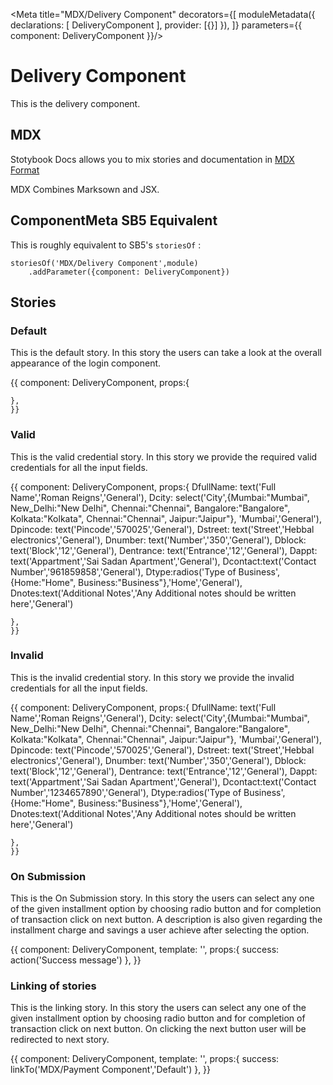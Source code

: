 
<Meta title="MDX/Delivery Component" decorators={[
    moduleMetadata({
        declarations: [
            DeliveryComponent
        ],
        provider: [{}]
    }),
]} parameters={{
    component: DeliveryComponent
}}/>

# Delivery Component 

This is the delivery component.

## MDX

Stotybook Docs allows you to mix stories and documentation in 
[MDX Format](https://mdxjs.com/)

MDX Combines Marksown and JSX.

## ComponentMeta SB5 Equivalent

This is roughly equivalent to SB5's `storiesOf` :

```
storiesOf('MDX/Delivery Component',module)
    .addParameter({component: DeliveryComponent})

```

## Stories

### Default

This is the default story. In this story the users can take a look at the overall
appearance of the login component.

<Preview>
  <Story name="Default">{{
    component: DeliveryComponent,
    props:{
      
    },
    }}    
  </Story>
</Preview>

### Valid

This is the valid credential story. In this story we provide the required valid credentials for 
all the input fields.

<Preview>
  <Story name="Valid Credentials">{{
    component: DeliveryComponent,
    props:{
      DfullName: text('Full Name','Roman Reigns','General'),
      Dcity: select('City',{Mumbai:"Mumbai",
                            New_Delhi:"New Delhi",
                            Chennai:"Chennai",
                            Bangalore:"Bangalore",
                            Kolkata:"Kolkata",
                            Chennai:"Chennai",
                            Jaipur:"Jaipur"},
                            'Mumbai','General'),
      Dpincode: text('Pincode','570025','General'),
      Dstreet: text('Street','Hebbal electronics','General'),
      Dnumber: text('Number','350','General'),
      Dblock: text('Block','12','General'),
      Dentrance: text('Entrance','12','General'),
      Dappt: text('Appartment','Sai Sadan Apartment','General'),
      Dcontact:text('Contact Number','961859858','General'),
      Dtype:radios('Type of Business',{Home:"Home",
                                Business:"Business"},'Home','General'),
        Dnotes:text('Additional Notes','Any Additional notes should be written here','General')
      
    },
    }}    
  </Story>
</Preview>

### Invalid

This is the invalid credential story. In this story we provide the invalid credentials for 
all the input fields.

<Preview>
  <Story name="Invalid Credentials">{{
    component: DeliveryComponent,
    props:{
      DfullName: text('Full Name','Roman Reigns','General'),
      Dcity: select('City',{Mumbai:"Mumbai",
                            New_Delhi:"New Delhi",
                            Chennai:"Chennai",
                            Bangalore:"Bangalore",
                            Kolkata:"Kolkata",
                            Chennai:"Chennai",
                            Jaipur:"Jaipur"},
                            'Mumbai','General'),
      Dpincode: text('Pincode','570025','General'),
      Dstreet: text('Street','Hebbal electronics','General'),
      Dnumber: text('Number','350','General'),
      Dblock: text('Block','12','General'),
      Dentrance: text('Entrance','12','General'),
      Dappt: text('Appartment','Sai Sadan Apartment','General'),
      Dcontact:text('Contact Number','1234657890','General'),
      Dtype:radios('Type of Business',{Home:"Home",
                                Business:"Business"},'Home','General'),
        Dnotes:text('Additional Notes','Any Additional notes should be written here','General')
      
    },
    }}    
  </Story>
</Preview>

### On Submission

This is the On Submission story. In this story the users can select any one of the given installment option by choosing radio button 
and for completion of transaction click on next button. A description is also given regarding the installment charge and savings a
user achieve after selecting the option.

<Preview>
  <Story name="On Submission">{{
    component: DeliveryComponent,
    template: '<app-delivery (OnSubmission)="success($event)"></app-delivery>',
    props:{
        success: action('Success message')
    },
    }}    
  </Story>
</Preview>

### Linking of stories

This is the linking story. In this story the users can select any one of the given installment option by choosing radio button 
and for completion of transaction click on next button. On clicking the next button user will be redirected to next story.

<Preview>
  <Story name="Link to next story">{{
    component: DeliveryComponent,
    template: '<app-delivery (OnSubmission)="success($event)"></app-delivery>',
    props:{
        success: linkTo('MDX/Payment Component','Default')
    },
    }}    
  </Story>
</Preview>
